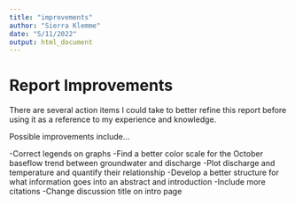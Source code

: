 ```yaml
---
title: "improvements"
author: "Sierra Klemme"
date: "5/11/2022"
output: html_document
---
```


# Report Improvements

There are several action items I could take to better refine this report before 
using it as a reference to my experience and knowledge. 

Possible improvements include...

-Correct legends on graphs
-Find a better color scale for the October baseflow trend between groundwater 
and discharge
-Plot discharge and temperature and quantify their relationship 
-Develop a better structure for what information goes into an abstract and 
introduction
-Include more citations 
-Change discussion title on intro page


